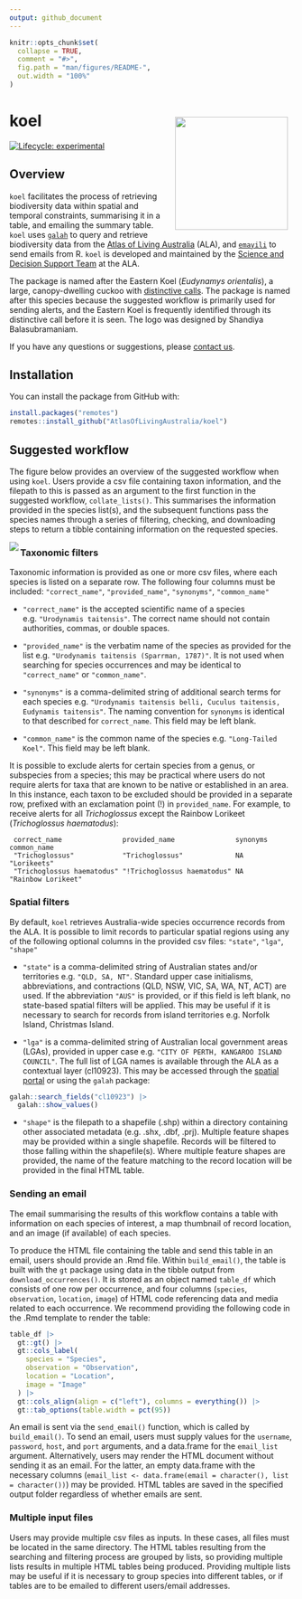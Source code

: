 ```yaml
---
output: github_document
---
```


<!-- README.md is generated from README.Rmd. Please edit that file -->

```r
knitr::opts_chunk$set(
  collapse = TRUE,
  comment = "#>",
  fig.path = "man/figures/README-",
  out.width = "100%"
)
```

# koel <img src="man/figures/koel_female.png" align="right" height="200" style="padding: 10px;" />

<!-- badges: start -->
[![Lifecycle: experimental](https://img.shields.io/badge/lifecycle-experimental-yellow.svg)](https://www.tidyverse.org/lifecycle/#experimental)
<!-- badges: end -->


## Overview  

`koel` facilitates the process of retrieving biodiversity data within spatial and temporal constraints, summarising it in a table, and emailing the summary table. `koel` uses [`galah`](https://galah.ala.org.au) to query and retrieve biodiversity data from the [Atlas of Living Australia](https://www.ala.org.au) (ALA), and [`emayili`](https://github.com/datawookie/emayili/) to send emails from R. `koel` is developed and maintained by the [Science and Decision Support Team](https://labs.ala.org.au/about.html) at the ALA.

The package is named after the Eastern Koel (*Eudynamys orientalis*), a large, canopy-dwelling cuckoo with [distinctive calls](https://xeno-canto.org/explore?query=Eudynamys%20orientalis). The package is named after this species because the suggested workflow is primarily used for sending alerts, and the Eastern Koel is frequently identified through its distinctive call before it is seen. The logo was designed by Shandiya Balasubramaniam. 

If you have any questions or suggestions, please [contact us](mailto:support@ala.org.au).


## Installation

You can install the package from GitHub with:

```r
install.packages("remotes")
remotes::install_github("AtlasOfLivingAustralia/koel")
```


## Suggested workflow

The figure below provides an overview of the suggested workflow when using `koel`. Users provide a csv file containing taxon information, and the filepath to this is passed as an argument to the first function in the suggested workflow, `collate_lists()`. This summarises the information provided in the species list(s), and the subsequent functions pass the species names through a series of filtering, checking, and downloading steps to return a tibble containing information on the requested species.

<img src="man/figures/flowchart.svg" align="left"/>


### Taxonomic filters

Taxonomic information is provided as one or more csv files, where each species is listed on a separate row. The following four columns must be included: `"correct_name"`, `"provided_name"`, `"synonyms"`, `"common_name"`

-   `"correct_name"` is the accepted scientific name of a species e.g. `"Urodynamis taitensis"`. The correct name should not contain authorities, commas, or double spaces.

-   `"provided_name"` is the verbatim name of the species as provided for the list e.g. `"Urodynamis taitensis (Sparrman, 1787)"`. It is not used when searching for species occurrences and may be identical to `"correct_name"` or `"common_name"`.

-   `"synonyms"` is a comma-delimited string of additional search terms for each species e.g. `"Urodynamis taitensis belli, Cuculus taitensis, Eudynamis taitensis"`. The naming convention for `synonyms` is identical to that described for `correct_name`. This field may be left blank.

-   `"common_name"` is the common name of the species e.g. `"Long-Tailed Koel"`. This field may be left blank.

It is possible to exclude alerts for certain species from a genus, or subspecies from a species; this may be practical where users do not require alerts for taxa that are known to be native or established in an area. In this instance, each taxon to be excluded should be provided in a separate row, prefixed with an exclamation point (!) in `provided_name`. For example, to receive alerts for all *Trichoglossus* except the Rainbow Lorikeet (*Trichoglossus haematodus*):

``` 
 correct_name               provided_name               synonyms common_name     
 "Trichoglossus"            "Trichoglossus"             NA       "Lorikeets"       
 "Trichoglossus haematodus" "!Trichoglossus haematodus" NA       "Rainbow Lorikeet"
```

### Spatial filters

By default, `koel` retrieves Australia-wide species occurrence records from the ALA. It is possible to limit records to particular spatial regions using any of the following optional columns in the provided csv files: `"state"`, `"lga"`, `"shape"`

-   `"state"` is a comma-delimited string of Australian states and/or territories e.g. `"QLD, SA, NT"`. Standard upper case initialisms, abbreviations, and contractions (QLD, NSW, VIC, SA, WA, NT, ACT) are used. If the abbreviation `"AUS"` is provided, or if this field is left blank, no state-based spatial filters will be applied. This may be useful if it is necessary to search for records from island territories e.g. Norfolk Island, Christmas Island.

-   `"lga"` is a comma-delimited string of Australian local government areas (LGAs), provided in upper case e.g. `"CITY OF PERTH, KANGAROO ISLAND COUNCIL"`. The full list of LGA names is available through the ALA as a contextual layer (cl10923). This may be accessed through the [spatial portal](https://spatial.ala.org.au) or using the `galah` package:

```r
galah::search_fields("cl10923") |>
  galah::show_values()
```

-   `"shape"` is the filepath to a shapefile (.shp) within a directory containing other associated metadata (e.g. .shx, .dbf, .prj). Multiple feature shapes may be provided within a single shapefile. Records will be filtered to those falling within the shapefile(s). Where multiple feature shapes are provided, the name of the feature matching to the record location will be provided in the final HTML table.


### Sending an email

The email summarising the results of this workflow contains a table with information on each species of interest, a map thumbnail of record location, and an image (if available) of each species.

To produce the HTML file containing the table and send this table in an email, users should provide an .Rmd file. Within `build_email()`, the table is built with the `gt` package using data in the tibble output from `download_occurrences()`. It is stored as an object named `table_df` which consists of one row per occurrence, and four columns (`species`, `observation`, `location`, `image`) of HTML code referencing data and media related to each occurrence. We recommend providing the following code in the .Rmd template to render the table:

``` r
table_df |>
  gt::gt() |>
  gt::cols_label(
    species = "Species",
    observation = "Observation",
    location = "Location",
    image = "Image"
  ) |>
  gt::cols_align(align = c("left"), columns = everything()) |>
  gt::tab_options(table.width = pct(95))
```

An email is sent via the `send_email()` function, which is called by `build_email()`. To send an email, users must supply values for the `username`, `password`, `host`, and `port` arguments, and a data.frame for the `email_list` argument. Alternatively, users may render the HTML document without sending it as an email. For the latter, an empty data.frame with the necessary columns (`email_list <- data.frame(email = character(), list = character())`) may be provided. HTML tables are saved in the specified output folder regardless of whether emails are sent.


### Multiple input files

Users may provide multiple csv files as inputs. In these cases, all files must be located in the same directory. The HTML tables resulting from the searching and filtering process are grouped by lists, so providing multiple lists results in multiple HTML tables being produced. Providing multiple lists may be useful if it is necessary to group species into different tables, or if tables are to be emailed to different users/email addresses.
